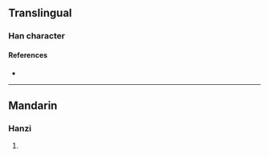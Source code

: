 {{character info/new}}
==Translingual==

===Han character===
{{Han char|rn=86|rad=火|as=18|sn=22|four=95036|canj=FLII|ids=⿰火蟲}}

====References====
* {{Han ref|kx=0687.340|dkj=19615|dj=1099.190|hdz=32249.080|uh=721E|ud=29214|bh=F6EC|bd=63212}}

----

==Mandarin==

===Hanzi===
{{cmn-hanzi|pin=[[chóng]] ([[chong2]]), [[tóng]] ([[tong2]])|wg=ch'ung<sup>2</sup>, t'ung<sup>2</sup>}}

# {{defn|lang=cmn|sort=火18}}